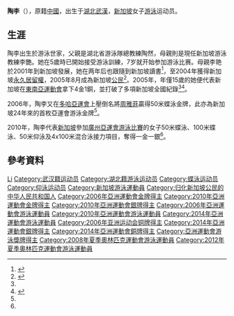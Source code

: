 {{noteTA|G1=Aquatics}}
{{Infobox Swimmer
| swimmername = 陶李
| image = TaoLi-TeamSingapore-2008SummerOlympics-20080825.jpg
| imagesize = 160px
| caption = 
| fullname =  
| nationality = {{SIN}}
| strokes = [[蝶泳|蝶泳]]、[[仰泳|仰泳]]
| club = 
| collegeteam = 
| birth_date ={{birth date and age|1990|1|10}}<ref name="廣州亞運">[http://www.gz2010.cn/info/CHN_CHN/ZB/ZBB101A_SW@@@@@@@@@@@@@@@CHN_number=276758.html 2010年廣州亞運會官方網站 游泳 - 陶李 - 简历]</ref>
| birth_place = {{CHN}}[[湖北省|湖北省]][[武漢市|武漢市]]
| height = {{height|m=1.60}}<ref name="廣州亞運"/>
| weight = {{weight|kg=58}}<ref name="廣州亞運"/>
| medaltemplates =
{{MedalCountry | {{SIN}}}}
{{MedalSport | 女子[[游泳|游泳]]}}
{{MedalCompetition | [[亞洲運動會|亞洲運動會]]}}
{{MedalGold | [[2006年亞洲運動會|2006年 多哈]] | [[2006年亞洲運動會游泳比賽|50米蝶泳]] }}
{{MedalBronze | [[2006年亞洲運動會|2006年 多哈]] | [[2006年亞洲運動會游泳比賽|100米蝶泳]] }}
{{MedalGold | [[2010年亞洲運動會|2010年 廣州]] | [[2010年亞洲運動會游泳比賽|50米蝶泳]] }}
{{MedalSilver | [[2010年亞洲運動會|2010年 廣州]] | [[2010年亞洲運動會游泳比賽|100米蝶泳]] }}
}}
'''陶李'''（{{bd|1990年|1月10日}}），原籍[[中國|中國]]，出生于[[湖北|湖北]][[武漢|武漢]]，[[新加坡|新加坡]]女子[[游泳|游泳]]运动员。

== 生涯 ==
陶李出生於游泳世家，父親是湖北省游泳隊總教練陶然，母親則是現任新加坡游泳教練李艷。她在5歲時已開始接受游泳訓練，7岁就开始参加游泳比赛。母親李艳於2001年到新加坡發展，她在两年后也跟隨到新加坡讀書<ref>{{cite news|title=新加坡“小飞鱼”陶李夺金得益于艰辛努力|url=http://sports.sina.com.cn/s/2006-12-09/18201050791s.shtml|newspaper=《新华网》|date=2006-12-09}}</ref>，至2004年獲得新加坡[[永久居留權|永久居留權]]，2005年8月成為新加坡[[公民|公民]]<ref name="國際">{{cite news|title=原籍湖北的新加坡“小飛魚” 游泳女運動員陶李|url=http://gb.cri.cn/20864/2010/10/22/3765s3030610.htm|newspaper=《國際線上專稿》|date=2010-10-22|accessdate=2011-12-03|archive-date=2016-03-04|archive-url=https://web.archive.org/web/20160304210202/http://gb.cri.cn/20864/2010/10/22/3765s3030610.htm|dead-url=no}}</ref>。2005年，年僅15歲的她便代表新加坡在[[2005年東南亞運動會|東南亞運動會]]拿下4金1銅，並打破了多項新加坡全國紀錄<ref name="國際"/><ref>{{cite news|title=陶李：我要感谢母亲|url=http://news.163.com/06/1208/05/31Q1CLVL000120GU.html|newspaper=《新华网》|date=2006-12-08}}{{Dead link|date=2020年1月 |bot=InternetArchiveBot |fix-attempted=yes }}</ref>。

2006年，陶李又在[[多哈亞運會|多哈亞運會]]上壓倒名將[[周雅菲|周雅菲]]贏得50米蝶泳金牌，此亦為新加坡24年來的首枚亞運會游泳金牌<ref name="國際"/>。

2010年，陶李代表[[2010年亚洲运动会新加坡代表团|新加坡]]參加[[2010年亞洲運動會|廣州亞運會]][[2010年亞洲運動會游泳比賽|游泳比賽]]的女子50米蝶泳、100米蝶泳、50米仰泳及4x100米混合泳接力項目，奪得一金一銀<ref name="廣州亞運"/>。

== 參考資料 ==
{{reflist}}

{{亚洲运动会游泳比赛女子50米蝶泳冠军}}

{{Authority control}}
{{DEFAULTSORT:TAO Li}}
[[Category:陶姓|Li]]
[[Category:武汉籍运动员|Category:武汉籍运动员]]
[[Category:湖北籍游泳运动员|Category:湖北籍游泳运动员]]
[[Category:蝶泳运动员|Category:蝶泳运动员]]
[[Category:仰泳运动员|Category:仰泳运动员]]
[[Category:新加坡游泳運動員|Category:新加坡游泳運動員]]
[[Category:归化新加坡公民的中华人民共和国人|Category:归化新加坡公民的中华人民共和国人]]
[[Category:2006年亞洲運動會金牌得主|Category:2006年亞洲運動會金牌得主]]
[[Category:2010年亞洲運動會金牌得主|Category:2010年亞洲運動會金牌得主]]
[[Category:2010年亞洲運動會銀牌得主|Category:2010年亞洲運動會銀牌得主]]
[[Category:2006年亞洲運動會游泳運動員|Category:2006年亞洲運動會游泳運動員]]
[[Category:2010年亞洲運動會游泳運動員|Category:2010年亞洲運動會游泳運動員]]
[[Category:2014年亞洲運動會游泳運動員|Category:2014年亞洲運動會游泳運動員]]
[[Category:2006年亚洲运动会铜牌得主|Category:2006年亚洲运动会铜牌得主]]
[[Category:2014年亞洲運動會銀牌得主|Category:2014年亞洲運動會銀牌得主]]
[[Category:2014年亞洲運動會銅牌得主|Category:2014年亞洲運動會銅牌得主]]
[[Category:亞洲運動會游泳獎牌得主|Category:亞洲運動會游泳獎牌得主]]
[[Category:2008年夏季奧林匹克運動會游泳運動員|Category:2008年夏季奧林匹克運動會游泳運動員]]
[[Category:2012年夏季奧林匹克運動會游泳運動員|Category:2012年夏季奧林匹克運動會游泳運動員]]